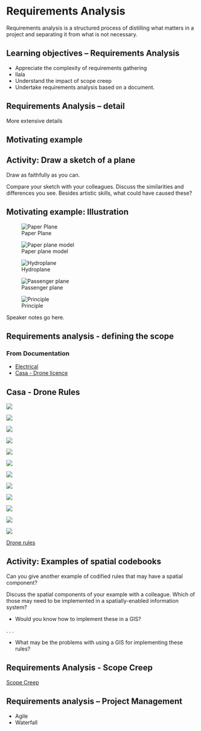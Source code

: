 # Requirements Analysis

Requirements analysis is a structured process of distilling what matters in a project and separating it from what is not necessary.


::: {.content-visible when-format="revealjs"}
## Learning objectives -- Requirements Analysis
- Appreciate the complexity of requirements gathering
- llala
- Understand the impact of scope creep
- Undertake requirements analysis based on a document.
::: 



::: {.content-hidden when-format="revealjs"}
## Requirements Analysis -- detail
More extensive details
::: 

## Motivating example

:::{.callout-tip}
## Activity: Draw a sketch of a plane

Draw as faithfully as you can.

Compare your sketch with your colleagues. Discuss the similarities and differences you see. Besides artistic skills, what could have caused these?
:::

::: {.content-visible when-format="revealjs"}
## Motivating example: Illustration

::: {.incremental layout="[[25,25,25,25], [100]]"}
![Paper Plane](./figs/1_part/11_requirements_analysis/paper_plane.png)

![Paper plane model](./figs/1_part/11_requirements_analysis/paper_plane_model.png)

![Hydroplane](./figs/1_part/11_requirements_analysis/hydroplane.png)

![Passenger plane](./figs/1_part/11_requirements_analysis/passenger_plane.png)
:::

![Principle](./figs/1_part/11_requirements_analysis/airfoil.png){fig-align="center"}

::: {.notes}
Speaker notes go here.
:::
:::

## Requirements analysis - defining the scope

### From Documentation

- [Electrical](https://esv.vic.gov.au/technical-information/electrical-installations-and-infrastructure/no-go-zones/)
- [Casa - Drone licence](https://www.casa.gov.au/knowyourdrone/drone-rules)

::: {.content-visible when-format="revealjs"}
## Casa - Drone Rules

::: {.incremental layout="[[15,15,15,15],[15,15,15,15],[15,15,15,15]]"}
![](./figs/1_part/11_requirements_analysis/casa_rules/droneflyer_icons_height_ceiling.svg)

![](./figs/1_part/11_requirements_analysis/casa_rules/droneflyer_icons_30m_away.svg)

![](./figs/1_part/11_requirements_analysis/casa_rules/droneflyer_one_drone_at_a_time.svg)

![](./figs/1_part/11_requirements_analysis/casa_rules/droneflyer_line_of_sight.svg)

![](./figs/1_part/11_requirements_analysis/casa_rules/droneflyer_not_over_people.svg)

![](./figs/1_part/11_requirements_analysis/casa_rules/droneflyer_privacy.svg)

![](./figs/1_part/11_requirements_analysis/casa_rules/droneflyer_5.5k_from_aerodrome.svg)

![](./figs/1_part/11_requirements_analysis/casa_rules/droneflyer_icons_no_hazard.svg)

![](./figs/1_part/11_requirements_analysis/casa_rules/droneflyer_daytime.svg)

![](./figs/1_part/11_requirements_analysis/casa_rules/droneflyer_icons_not_near_an_emergency.svg)

![](./figs/1_part/11_requirements_analysis/casa_rules/droneflyer_5.5km_avoid_traffic.svg)

![](./figs/1_part/11_requirements_analysis/casa_rules/droneflyer_non_commercial.svg)

[Drone rules](https://www.casa.gov.au/knowyourdrone/drone-rules)
:::

::: {.notes}

:::
:::

:::{.callout-tip}
## Activity: Examples of spatial codebooks

Can you give another example of codified rules that may have a spatial component?

Discuss the spatial components of your example with a colleague. Which of those may need to be implemented in a spatially-enabled information system?

- Would you know how to implement these in a GIS? 

. . .

- What may be the problems with using a GIS for implementing these rules?
:::

## Requirements Analysis - Scope Creep

[Scope Creep](https://softwarehut.com/blog/it-project-management/changing-the-project-scope-in-it-projects)


## Requirements analysis  -- Project Management

- Agile
- Waterfall

